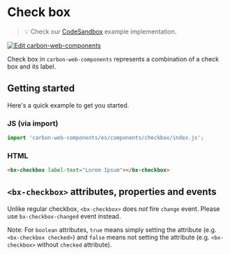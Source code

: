 
# Check box

> 💡 Check our
> [CodeSandbox](https://codesandbox.io/s/github/carbon-design-system/carbon-web-components/tree/main/examples/codesandbox/basic/components/checkbox)
> example implementation.

[![Edit carbon-web-components](https://codesandbox.io/static/img/play-codesandbox.svg)](https://codesandbox.io/s/github/carbon-design-system/carbon-web-components/tree/main/examples/codesandbox/basic/components/checkbox)

Check box in `carbon-web-components` represents a combination of a check box and its label.

## Getting started

Here's a quick example to get you started.

### JS (via import)

```javascript
import 'carbon-web-components/es/components/checkbox/index.js';
```

### HTML

```html
<bx-checkbox label-text="Lorem Ipsum"></bx-checkbox>
```

## `<bx-checkbox>` attributes, properties and events

Unlike regular checkbox, `<bx-checkbox>` does _not_ fire `change` event. Please use `bx-checkbox-changed` event instead.

Note: For `boolean` attributes, `true` means simply setting the attribute (e.g. `<bx-checkbox checked>`) and `false` means not setting the attribute (e.g. `<bx-checkbox>` without `checked` attribute).

<Props of="bx-checkbox" />
